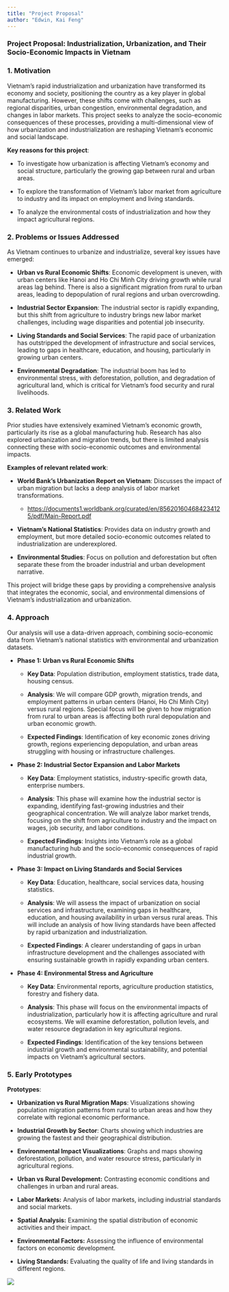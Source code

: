 ```yaml
---
title: "Project Proposal"
author: "Edwin, Kai Feng"
---
```


### **Project Proposal: Industrialization, Urbanization, and Their Socio-Economic Impacts in Vietnam**

### 1. **Motivation**

Vietnam's rapid industrialization and urbanization have transformed its economy and society, positioning the country as a key player in global manufacturing. However, these shifts come with challenges, such as regional disparities, urban congestion, environmental degradation, and changes in labor markets. This project seeks to analyze the socio-economic consequences of these processes, providing a multi-dimensional view of how urbanization and industrialization are reshaping Vietnam’s economic and social landscape.

**Key reasons for this project**:

-   To investigate how urbanization is affecting Vietnam’s economy and social structure, particularly the growing gap between rural and urban areas.

-   To explore the transformation of Vietnam’s labor market from agriculture to industry and its impact on employment and living standards.

-   To analyze the environmental costs of industrialization and how they impact agricultural regions.

### 2. **Problems or Issues Addressed**

As Vietnam continues to urbanize and industrialize, several key issues have emerged:

-   **Urban vs Rural Economic Shifts**: Economic development is uneven, with urban centers like Hanoi and Ho Chi Minh City driving growth while rural areas lag behind. There is also a significant migration from rural to urban areas, leading to depopulation of rural regions and urban overcrowding.

-   **Industrial Sector Expansion**: The industrial sector is rapidly expanding, but this shift from agriculture to industry brings new labor market challenges, including wage disparities and potential job insecurity.

-   **Living Standards and Social Services**: The rapid pace of urbanization has outstripped the development of infrastructure and social services, leading to gaps in healthcare, education, and housing, particularly in growing urban centers.

-   **Environmental Degradation**: The industrial boom has led to environmental stress, with deforestation, pollution, and degradation of agricultural land, which is critical for Vietnam’s food security and rural livelihoods.

### 3. **Related Work**

Prior studies have extensively examined Vietnam’s economic growth, particularly its rise as a global manufacturing hub. Research has also explored urbanization and migration trends, but there is limited analysis connecting these with socio-economic outcomes and environmental impacts.

**Examples of relevant related work**:

-   **World Bank’s Urbanization Report on Vietnam**: Discusses the impact of urban migration but lacks a deep analysis of labor market transformations.

    -   <https://documents1.worldbank.org/curated/en/856201604684234125/pdf/Main-Report.pdf>

-   **Vietnam’s National Statistics**: Provides data on industry growth and employment, but more detailed socio-economic outcomes related to industrialization are underexplored.

-   **Environmental Studies**: Focus on pollution and deforestation but often separate these from the broader industrial and urban development narrative.

This project will bridge these gaps by providing a comprehensive analysis that integrates the economic, social, and environmental dimensions of Vietnam’s industrialization and urbanization.

### 4. **Approach**

Our analysis will use a data-driven approach, combining socio-economic data from Vietnam’s national statistics with environmental and urbanization datasets.

-   **Phase 1: Urban vs Rural Economic Shifts**

    -   **Key Data**: Population distribution, employment statistics, trade data, housing census.

    -   **Analysis**: We will compare GDP growth, migration trends, and employment patterns in urban centers (Hanoi, Ho Chi Minh City) versus rural regions. Special focus will be given to how migration from rural to urban areas is affecting both rural depopulation and urban economic growth.

    -   **Expected Findings**: Identification of key economic zones driving growth, regions experiencing depopulation, and urban areas struggling with housing or infrastructure challenges.

-   **Phase 2: Industrial Sector Expansion and Labor Markets**

    -   **Key Data**: Employment statistics, industry-specific growth data, enterprise numbers.

    -   **Analysis**: This phase will examine how the industrial sector is expanding, identifying fast-growing industries and their geographical concentration. We will analyze labor market trends, focusing on the shift from agriculture to industry and the impact on wages, job security, and labor conditions.

    -   **Expected Findings**: Insights into Vietnam’s role as a global manufacturing hub and the socio-economic consequences of rapid industrial growth.

-   **Phase 3: Impact on Living Standards and Social Services**

    -   **Key Data**: Education, healthcare, social services data, housing statistics.

    -   **Analysis**: We will assess the impact of urbanization on social services and infrastructure, examining gaps in healthcare, education, and housing availability in urban versus rural areas. This will include an analysis of how living standards have been affected by rapid urbanization and industrialization.

    -   **Expected Findings**: A clearer understanding of gaps in urban infrastructure development and the challenges associated with ensuring sustainable growth in rapidly expanding urban centers.

-   **Phase 4: Environmental Stress and Agriculture**

    -   **Key Data**: Environmental reports, agriculture production statistics, forestry and fishery data.

    -   **Analysis**: This phase will focus on the environmental impacts of industrialization, particularly how it is affecting agriculture and rural ecosystems. We will examine deforestation, pollution levels, and water resource degradation in key agricultural regions.

    -   **Expected Findings**: Identification of the key tensions between industrial growth and environmental sustainability, and potential impacts on Vietnam’s agricultural sectors.

### 5. **Early Prototypes** 

**Prototypes**:

-   **Urbanization vs Rural Migration Maps**: Visualizations showing population migration patterns from rural to urban areas and how they correlate with regional economic performance.

-   **Industrial Growth by Sector**: Charts showing which industries are growing the fastest and their geographical distribution.

-   **Environmental Impact Visualizations**: Graphs and maps showing deforestation, pollution, and water resource stress, particularly in agricultural regions.

-   **Urban vs Rural Development:** Contrasting economic conditions and challenges in urban and rural areas.

```{=html}
<!-- -->
```
-   **Labor Markets:** Analysis of labor markets, including industrial standards and social markets.

```{=html}
<!-- -->
```
-   **Spatial Analysis:** Examining the spatial distribution of economic activities and their impact.

```{=html}
<!-- -->
```
-   **Environmental Factors:** Assessing the influence of environmental factors on economic development.

```{=html}
<!-- -->
```
-   **Living Standards:** Evaluating the quality of life and living standards in different regions.

![](images/clipboard-1810027560.png)
